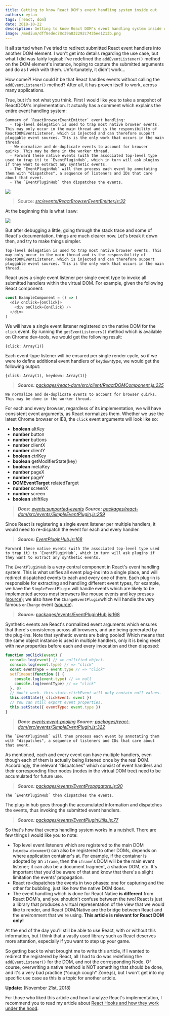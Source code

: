 ```yaml
---
title: Getting to know React DOM's event handling system inside out
authors: eytan
tags: [react, dom]
date: 2018-10-22
description: Getting to know React DOM's event handling system inside out.
image: /medium/dff8edec78c39a832292c7435ee1213b.png
---
```


It all started when I've tried to redirect submitted React event handlers into another DOM element.
I won't get into details regarding the use case, but what I did was fairly logical: I've redefined
the `addEventListener()` method on the DOM element's instance, hoping to capture the submitted
arguments and do as I wish with them. Unfortunately, it didn't work…

How come?! How could it be that React handles events without calling the `addEventListener()`
method? After all, it has proven itself to work, across many applications.

True, but it's not what you think. First I would like you to take a snapshot of ReactDOM's
implementation. It actually has a comment which explains the entire event handling system:

```text
Summary of `ReactBrowserEventEmitter` event handling:
  - Top-level delegation is used to trap most native browser events. This may only occur in the main thread and is the responsibility of ReactDOMEventListener, which is injected and can therefore support pluggable event sources. This is the only work that occurs in the main thread.
  - We normalize and de-duplicate events to account for browser quirks. This may be done in the worker thread.
  - Forward these native events (with the associated top-level type used to trap it) to `EventPluginHub`, which in turn will ask plugins if they want to extract any synthetic events.
  - The `EventPluginHub` will then process each event by annotating them with "dispatches", a sequence of listeners and IDs that care about that event.
  - The `EventPluginHub` then dispatches the events.
```

![](/medium/c7455683b79da1438932e5b04bb9cc36.png)

> Source:
> _[src/events/ReactBrowserEventEmitter.js:32](https://github.com/facebook/react/blob/b87aabdfe1b7461e7331abb3601d9e6bb27544bc/packages/react-dom/src/events/ReactBrowserEventEmitter.js#L32)_

At the beginning this is what I saw:

![](/medium/bb65d66b9bfbfdb35da621677cd25dd5.jpg)

But after debugging a little, going through the stack trace and some of React's documentation,
things are much clearer now. Let's break it down then, and try to make things simpler.

```
Top-level delegation is used to trap most native browser events. This may only occur in the main thread and is the responsibility of
ReactDOMEventListener, which is injected and can therefore support
pluggable event sources. This is the only work that occurs in the main thread.
```

React uses a single event listener per single event type to invoke all submitted handlers within the
virtual DOM. For example, given the following React component:

```javascript
const ExampleComponent = () => (
  <div onClick={onClick}>
    <div onClick={onClick} />
  </div>
)
```

We will have a single event listener registered on the native DOM for the `click` event. By running
the `getEventListeners()` method which is available on Chrome dev-tools, we would get the following
result:

```
{click: Array(1)}
```

Each event-type listener will be ensured per single render cycle, so if we were to define additional
event handlers of `keydown`type, we would get the following output:

```
{click: Array(1), keydown: Array(1)}
```

> **_Source:_**
> _[packages/react-dom/src/client/ReactDOMComponent.js:225](https://github.com/facebook/react/blob/8a8d973d3cc5623676a84f87af66ef9259c3937c/packages/react-dom/src/client/ReactDOMComponent.js#L225)_

```
We normalize and de-duplicate events to account for browser quirks. This may be done in the worker thread.
```

For each and every browser, regardless of its implementation, we will have consistent event
arguments, as React normalizes them. Whether we use the latest Chrome browser or IE8, the `click`
event arguments will look like so:

- **boolean** altKey
- **number** button
- **number** buttons
- **number** clientX
- **number** clientY
- **boolean** ctrlKey
- **boolean** getModifierState(key)
- **boolean** metaKey
- **number** pageX
- **number** pageY
- **DOMEventTarget** relatedTarget
- **number** screenX
- **number** screen
- **boolean** shiftKey

> **_Docs:_** _[events:supported-events](https://reactjs.org/docs/events.html#supported-events)
> **Source:**
> [packages/react-dom/src/events/SimpleEventPlugin.js:259](https://github.com/facebook/react/blob/master/packages/react-dom/src/events/SimpleEventPlugin.js#L259)_

Since React is registering a single event listener per multiple handlers, it would need to
re-dispatch the event for each and every handler.

> **_Source:_**
> _[EventPluginHub.js:168](https://github.com/facebook/react/blob/b87aabdfe1b7461e7331abb3601d9e6bb27544bc/packages/events/EventPluginHub.js#L168)_

```
Forward these native events (with the associated top-level type used to trap it) to `EventPluginHub`, which in turn will ask plugins if they want to extract any synthetic events.
```

The `EventPluginHub` is a very central component in React's event handling system. This is what
unifies all event plug-ins into a single place, and will redirect dispatched events to each and
every one of them. Each plug-in is responsible for extracting and handling different event types,
for example, we have the `SimpleEventPlugin` will handle events which are likely to be implemented
across most browsers like mouse events and key presses
([source](https://github.com/facebook/react/blob/master/packages/react-dom/src/events/SelectEventPlugin.js));
we also have the `ChangeEventPlugin`which will handle the very famous `onChange` event
([source](https://github.com/facebook/react/blob/master/packages/react-dom/src/events/ChangeEventPlugin.js)).

> **_Source:_**
> [packages/events/EventPluginHub.js:168](https://github.com/facebook/react/blob/b87aabdfe1b7461e7331abb3601d9e6bb27544bc/packages/events/EventPluginHub.js#L168)

Synthetic events are React's normalized event arguments which ensures that there's consistency
across all browsers, and are being generated by the plug-ins. Note that synthetic events are being
pooled! Which means that the same object instance is used in multiple handlers, only it is being
reset with new properties before each and every invocation and then disposed:

```javascript
function onClick(event) {
  console.log(event) // => nullified object.
  console.log(event.type) // => "click"
  const eventType = event.type // => "click"
  setTimeout(function () {
    console.log(event.type) // => null
    console.log(eventType) // => "click"
  }, 0)
  // Won't work. this.state.clickEvent will only contain null values.
  this.setState({ clickEvent: event })
  // You can still export event properties.
  this.setState({ eventType: event.type })
}
```

> **_Docs:_** _[events:event-pooling](https://reactjs.org/docs/events.html#event-pooling)
> **Source:**
> [packages/react-dom/src/events/SimpleEventPlugin.js:322](https://github.com/facebook/react/blob/master/packages/react-dom/src/events/SimpleEventPlugin.js#L322)_

```
The `EventPluginHub` will then process each event by annotating them with "dispatches", a sequence of listeners and IDs that care about that event.
```

As mentioned, each and every event can have multiple handlers, even though each of them is actually
being listened once by the real DOM. Accordingly, the relevant “dispatches” which consist of event
handlers and their corresponding fiber nodes (nodes in the virtual DOM tree) need to be accumulated
for future use.

> **_Source:_**
> _[packages/events/EventPropagators.js:90](https://github.com/facebook/react/blob/b87aabdfe1b7461e7331abb3601d9e6bb27544bc/packages/events/EventPropagators.js#L90)_

```
The `EventPluginHub` then dispatches the events.
```

The plug-in hub goes through the accumulated information and dispatches the events, thus invoking
the submitted event handlers.

> **_Source:_**
> _[packages/events/EventPluginUtils.js:77](https://github.com/facebook/react/blob/b87aabdfe1b7461e7331abb3601d9e6bb27544bc/packages/events/EventPluginUtils.js#L77)_

So that's how that events handling system works in a nutshell. There are few things I would like you
to note:

- Top level event listeners which are registered to the main DOM (`window.document`) can also be
  registered to other DOMs, depends on where application container's at. For example, if the
  container is adopted by an `iframe`, then the `iframe`'s DOM will be the main event listener; it
  can also be a document fragment, a shadow DOM, etc. It's important that you'd be aware of that and
  know that there's a slight limitation the events' propagation.
- React re-dispatches the events in two phases: one for capturing and the other for bubbling, just
  like how the native DOM does.
- The event handling which is done for React Native **is different** from React DOM's, and you
  shouldn't confuse between the two! React is just a library that produces a virtual representation
  of the view that we would like to render, and React DOM/Native are the bridge between React and
  the environment that we're using. **This article is relevant for React DOM only!**

At the end of the day you'll still be able to use React, with or without this information, but I
think that a vastly used library such as React deserves more attention, especially if you want to step
up your game.

So getting back to what brought me to write this article, if I wanted to redirect the registered by
React, all I had to do was redefining the `addEventListener()` for the DOM, and not the
corresponding Node. Of course, overwriting a native method is NOT something that should be done, and
it's a very bad practice (\*cough cough\* Zone.js), but I won't get into my specific use case as
this is a topic for another article.

**Update:** (November 21st, 2018)

For those who liked this article and how I analyze React's implementation, I recommend you to read
my article about [React Hooks and how they work under the hood](/blog/react-hooks-system).
